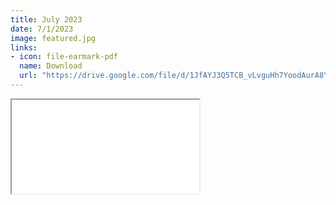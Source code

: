 ```yaml
---
title: July 2023
date: 7/1/2023
image: featured.jpg 
links:
- icon: file-earmark-pdf
  name: Download
  url: "https://drive.google.com/file/d/1JfAYJ3Q5TCB_vLvguHh7YoodAurA8Y12/view?usp=drive_link"
---
```



```{=html}
<iframe class="news ar4x3" src="july2023.Rhtml" title="July Newsletter"></iframe>
```

